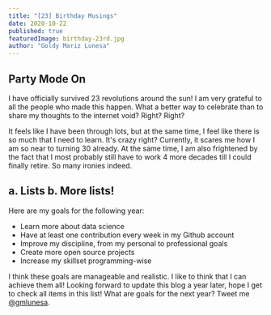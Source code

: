 ```yaml
---
title: "[23] Birthday Musings"
date: 2020-10-22
published: true
featuredImage: birthday-23rd.jpg
author: "Goldy Mariz Lunesa"
---
```


## Party Mode On

I have officially survived 23 revolutions around the sun! I am very grateful to all the people who made this happen. What a better way to celebrate than to share
my thoughts to the internet void? Right? Right?

It feels like I have been through lots, but at the same time, I feel like there is so much that I need to learn. It's crazy right? Currently, it scares me how
I am so near to turning 30 already. At the same time, I am also frightened by the fact that I most probably still have to work 4 more decades till I could finally
retire. So many ironies indeed.

## a. Lists b. More lists!

Here are my goals for the following year:

- Learn more about data science
- Have at least one contribution every week in my Github account
- Improve my discipline, from my personal to professional goals
- Create more open source projects
- Increase my skillset programming-wise

I think these goals are manageable and realistic. I like to think that I can achieve them all! Looking forward to update this blog a year later, hope I get to
check all items in this list! What are goals for the next year? Tweet me [@gmlunesa](https://twitter.com/gmlunesa).
